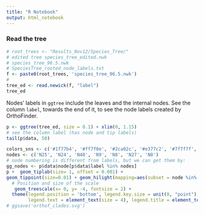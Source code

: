 ```yaml
---
title: "R Notebook"
output: html_notebook
---
```


### Read the tree
```r
# root_trees <- "Results_Nov12/Species_Tree/"
# edited tree species_tree_edited.nwk
# species_tree_96.5.nwk
# SpeciesTree_rooted_node_labels.txt
f <- paste0(root_trees, 'species_tree_96.5.nwk') 
# 
tree_ed <- read.newick(f, "label")
tree_ed
```

Nodes' labels in `ggtree` include the leaves and the internal nodes. See the column `label`, towards the end of it, to see the node labels created by OrthoFinder.

```r
p <- ggtree(tree_ed, size = 0.1) + xlim(0, 1.15)
# see the column label (has node and tip labels)
tail(p$data, 50)
```

```r
colors_sns <- c('#1f77b4', '#ff7f0e', '#2ca02c', '#e377c2', '#7f7f7f', '#bcbd22')
nodes <- c('N25', 'N24', 'N40', 'N9', 'N8', 'N27', 'N8')
# node numbering is different from labels, but we can get them by:
gg_nodes <- p$data$node[p$data$label %in% nodes]
p +  geom_tiplab(size= 1, offset = 0.001) + 
geom_tippoint(size=0.01) + geom_hilight(mapping=aes(subset = node %in% gg_nodes), fill=colors_sns, alpha=.3) +
  # Position and size of the scale
   geom_treescale(x= 0, y= -4, fontsize = 2) +
  theme(legend.position = 'bottom', legend.key.size = unit(8, "point"),
        legend.text = element_text(size = 4), legend.title = element_text(size=8))
# ggsave('orthof_clades.svg')
```

